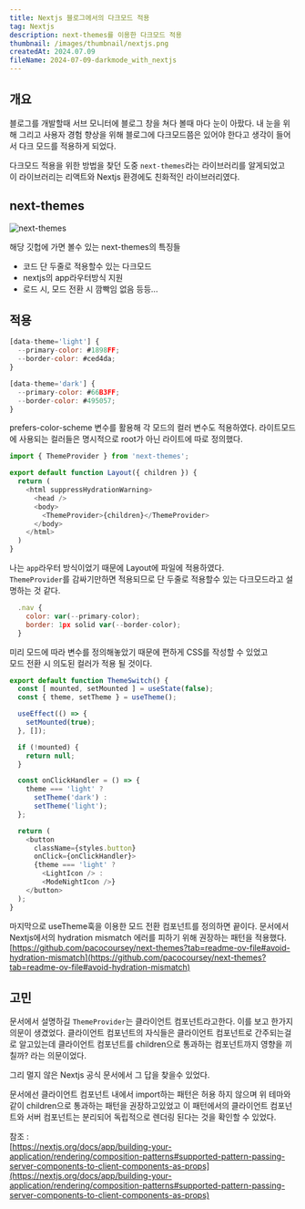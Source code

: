 ```yaml
---
title: Nextjs 블로그에서의 다크모드 적용
tag: Nextjs
description: next-themes를 이용한 다크모드 적용
thumbnail: /images/thumbnail/nextjs.png
createdAt: 2024.07.09
fileName: 2024-07-09-darkmode_with_nextjs
---
```


## 개요

블로그를 개발할때 서브 모니터에 블로그 창을 쳐다 볼때 마다 눈이 아팠다. 내 눈을 위해 그리고 사용자 경험 향상을 위해
블로그에 다크모드쯤은 있어야 한다고 생각이 들어서 다크 모드를 적용하게 되었다.<br/>

다크모드 적용을 위한 방법을 찾던 도중 `next-themes`라는 라이브러리를 알게되었고<br/>
이 라이브러리는 리액트와 Nextjs 환경에도 친화적인 라이브러리였다.

## next-themes

![next-themes](/images/posts/Nextjs/darkmode/next-themes.png)

해당 깃헙에 가면 볼수 있는 next-themes의 특징들

- 코드 단 두줄로 적용할수 있는 다크모드
- nextjs의 app라우터방식 지원
- 로드 시, 모드 전환 시 깜빡임 없음 등등...

## 적용

```javascript
[data-theme='light'] {
  --primary-color: #1898FF;
  --border-color: #ced4da;
}

[data-theme='dark'] {
  --primary-color: #66B3FF;
  --border-color: #495057;
}
```

prefers-color-scheme 변수를 활용해 각 모드의 컬러 변수도 적용하였다.
라이트모드에 사용되는 컬러들은 명시적으로 root가 아닌 라이트에 따로 정의했다.

```javascript
import { ThemeProvider } from 'next-themes';

export default function Layout({ children }) {
  return (
    <html suppressHydrationWarning>
      <head />
      <body>
        <ThemeProvider>{children}</ThemeProvider>
      </body>
    </html>
  )
}
```

나는 `app`라우터 방식이었기 때문에 Layout에 파일에 적용하였다. <br/>
`ThemeProvider`를 감싸기만하면 적용되므로 단 두줄로 적용할수 있는 다크모드라고 설명하는 것 같다.

```javascript
  .nav {
    color: var(--primary-color);
    border: 1px solid var(--border-color);
  }
```

미리 모드에 따라 변수를 정의해놓았기 때문에 편하게 CSS를 작성할 수 있었고<br/>
모드 전환 시 의도된 컬러가 적용 될 것이다.

```javascript
export default function ThemeSwitch() {
  const [ mounted, setMounted ] = useState(false);
  const { theme, setTheme } = useTheme();

  useEffect(() => {
    setMounted(true);
  }, []);

  if (!mounted) {
    return null;
  }

  const onClickHandler = () => {
    theme === 'light' ?
      setTheme('dark') :
      setTheme('light');
  };

  return (
    <button
      className={styles.button}
      onClick={onClickHandler}>
      {theme === 'light' ?
        <LightIcon /> :
        <ModeNightIcon />}
    </button>
  );
}
```

마지막으로 useTheme훅을 이용한 모드 전환 컴포넌트를 정의하면 끝이다.
문서에서 Nextjs에서의 hydration mismatch 에러를 피하기 위해 권장하는 패턴을 적용했다.<br/>
[https://github.com/pacocoursey/next-themes?tab=readme-ov-file#avoid-hydration-mismatch](https://github.com/pacocoursey/next-themes?tab=readme-ov-file#avoid-hydration-mismatch)

## 고민

문서에서 설명하길 `ThemeProvider`는 클라이언트 컴포넌트라고한다. 이를 보고 한가지 의문이 생겼었다.
클라이언트 컴포넌트의 자식들은 클라이언트 컴포넌트로 간주되는걸로 알고있는데 클라이언트 컴포넌트를 children으로
통과하는 컴포넌트까지 영향을 끼칠까? 라는 의문이었다.<br/>

그리 멀지 않은 Nextjs 공식 문서에서 그 답을 찾을수 있었다.<br/>

문서에선 클라이언트 컴포넌트 내에서 import하는 패턴은 허용 하지 않으며 위 테마와 같이 children으로 통과하는 패턴을 권장하고있었고
이 패턴에서의 클라이언트 컴포넌트와 서버 컴포넌트는 분리되어 독립적으로 렌더링 된다는 것을 확인할 수 있었다.
<br/>

참조 : <br/>
[https://nextjs.org/docs/app/building-your-application/rendering/composition-patterns#supported-pattern-passing-server-components-to-client-components-as-props](https://nextjs.org/docs/app/building-your-application/rendering/composition-patterns#supported-pattern-passing-server-components-to-client-components-as-props)